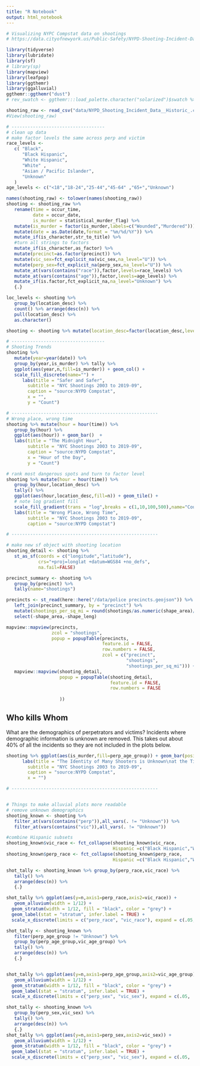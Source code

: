 ```yaml
---
title: "R Notebook"
output: html_notebook
---
```

```r
# Visualizing NYPC Compstat data on shootings
# https://data.cityofnewyork.us/Public-Safety/NYPD-Shooting-Incident-Data-Historic-/833y-fsy8

library(tidyverse)
library(lubridate)
library(sf)
# library(sp)
library(mapview)
library(leafpop)
library(ggthemr)
library(ggalluvial) 
ggthemr::ggthemr("dust")
# rev_swatch <- ggthemr:::load_palette.character("solarized")$swatch %>% rev()

shooting_raw <- read_csv("data/NYPD_Shooting_Incident_Data__Historic_.csv")
#View(shooting_raw)
```

```r
# -----------------------------------
# clean up data
# make factor levels the same across perp and victim
race_levels <-
   c( "Black",
      "Black Hispanic",
      "White Hispanic",
      "White" ,
      "Asian / Pacific Islander",
      "Unknown"
   )
age_levels <- c("<18","18-24","25-44","45-64" ,"65+","Unknown")

names(shooting_raw) <- tolower(names(shooting_raw))
shooting <- shooting_raw %>%
   rename(time = occur_time,
          date = occur_date,
          is_murder = statistical_murder_flag) %>%
   mutate(is_murder = factor(is_murder,labels=c("Wounded","Murdered"))) %>% 
   mutate(date = as.Date(date,format = "%m/%d/%Y")) %>%
   mutate_if(is_character,str_to_title) %>%
   #turn all strings to factors
   mutate_if(is_character,as_factor) %>%
   mutate(precinct=as.factor(precinct)) %>%
   mutate(vic_sex=fct_explicit_na(vic_sex,na_level="U")) %>% 
   mutate(perp_sex=fct_explicit_na(perp_sex,na_level="U")) %>% 
   mutate_at(vars(contains("race")),factor,levels=race_levels) %>%
   mutate_at(vars(contains("age")),factor,levels=age_levels) %>%
   mutate_if(is.factor,fct_explicit_na,na_level="Unknown") %>%
   {.}

loc_levels <- shooting %>%
   group_by(location_desc) %>%
   count() %>% arrange(desc(n)) %>%
   pull(location_desc) %>%
   as.character()

shooting <- shooting %>% mutate(location_desc=factor(location_desc,levels = loc_levels))
```

```r
# -----------------------------------
# Shooting Trends
shooting %>%
   mutate(year=year(date)) %>%
   group_by(year,is_murder) %>% tally %>%
   ggplot(aes(year,n,fill=is_murder)) + geom_col() +
   scale_fill_discrete(name="") +
      labs(title = "Safer and Safer",
        subtitle = "NYC Shootings 2003 to 2019-09",
        caption = "source:NYPD Compstat",
        x = "",
        y = "Count")

```

```r
# -------------------------------------------------------
# Wrong place, wrong time
shooting %>% mutate(hour = hour(time)) %>%
   group_by(hour) %>%
   ggplot(aes(hour)) + geom_bar()  +
   labs(title = "The Midnight Hour",
        subtitle = "NYC Shootings 2003 to 2019-09",
        caption = "source:NYPD Compstat",
        x = "Hour of the Day",
        y = "Count")
```

```r
# rank most dangerous spots and turn to factor level
shooting %>% mutate(hour = hour(time)) %>%
   group_by(hour,location_desc) %>%
   tally() %>%
   ggplot(aes(hour,location_desc,fill=n)) + geom_tile() +
   # note log gradient fill
   scale_fill_gradient(trans = "log",breaks = c(1,10,100,500),name="Count",) +
   labs(title = "Wrong Place, Wrong Time",
        subtitle = "NYC Shootings 2003 to 2019-09",
        caption = "source:NYPD Compstat")
```


```r
# -------------------------------------------------------

# make new sf object with shooting location
shooting_detail <- shooting %>% 
   st_as_sf(coords = c("longitude","latitude"),
            crs="+proj=longlat +datum=WGS84 +no_defs",
            na.fail=FALSE)

precinct_summary <- shooting %>% 
   group_by(precinct) %>% 
   tally(name="shootings") 

precincts <- st_read(here::here("/data/police precincts.geojson")) %>% 
   left_join(precinct_summary, by = "precinct") %>% 
   mutate(shootings_per_sq_mi = round(shootings/as.numeric(shape_area)/10,1)) %>% 
   select(-shape_area,-shape_leng)

mapview::mapview(precincts, 
                 zcol = "shootings",
                 popup = popupTable(precincts,
                                    feature.id = FALSE,
                                    row.numbers = FALSE,
                                    zcol = c("precinct",
                                             "shootings",
                                             "shootings_per_sq_mi"))) +
   mapview::mapview(shooting_detail,
                    popup = popupTable(shooting_detail,
                                       feature.id = FALSE,
                                       row.numbers = FALSE
                                       
                    ))
```

## Who kills Whom
What are the demographics of perpetrators and victims?  Incidents where demographic information is unknown are removed.  This takes out about 40% of all the incidents so they are not included in the plots below.

```r
shooting %>% ggplot(aes(is_murder,fill=perp_age_group)) + geom_bar(position = "stack") +
      labs(title = "The Identity of Many Shooters is Unknown\nat the Time of the Incident",
        subtitle = "NYC Shootings 2003 to 2019-09",
        caption = "source:NYPD Compstat",
        x = "")
```



```r
# -------------------------------------------------------


# Things to make alluvial plots more readable
# remove unknown demographics
shooting_known <- shooting %>% 
   filter_at(vars(contains("perp")),all_vars(. != "Unknown")) %>% 
   filter_at(vars(contains("vic")),all_vars(. != "Unknown"))

#combine Hispanic subsets
shooting_known$vic_race <- fct_collapse(shooting_known$vic_race,
                                        Hispanic =c("Black Hispanic","White Hispanic"))
shooting_known$perp_race <- fct_collapse(shooting_known$perp_race,
                                        Hispanic =c("Black Hispanic","White Hispanic"))

shot_tally <- shooting_known %>% group_by(perp_race,vic_race) %>%
   tally() %>%
   arrange(desc(n)) %>%
   {.}

shot_tally %>% ggplot(aes(y=n,axis1=perp_race,axis2=vic_race)) + 
   geom_alluvium(width = 1/12) + 
  geom_stratum(width = 1/12, fill = "black", color = "grey") +
  geom_label(stat = "stratum", infer.label = TRUE) +
  scale_x_discrete(limits = c("perp_race", "vic_race"), expand = c(.05, .05))
```

```r
shot_tally <- shooting_known %>% 
   filter(perp_age_group != "Unknown") %>% 
   group_by(perp_age_group,vic_age_group) %>%
   tally() %>%
   arrange(desc(n)) %>%
   {.}


shot_tally %>% ggplot(aes(y=n,axis1=perp_age_group,axis2=vic_age_group)) + 
   geom_alluvium(width = 1/12) + 
  geom_stratum(width = 1/12, fill = "black", color = "grey") +
  geom_label(stat = "stratum", infer.label = TRUE) +
  scale_x_discrete(limits = c("perp_sex", "vic_sex"), expand = c(.05, .05))

```

```r
shot_tally <- shooting_known %>% 
   group_by(perp_sex,vic_sex) %>%
   tally() %>%
   arrange(desc(n)) %>%
   {.}
shot_tally %>% ggplot(aes(y=n,axis1=perp_sex,axis2=vic_sex)) + 
   geom_alluvium(width = 1/12) + 
  geom_stratum(width = 1/12, fill = "black", color = "grey") +
  geom_label(stat = "stratum", infer.label = TRUE) +
  scale_x_discrete(limits = c("perp_sex", "vic_sex"), expand = c(.05, .05))

```

